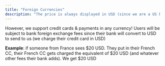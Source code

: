 ```yaml
---
title: "Foreign Currencies"
description: "The price is always displayed in USD (since we are a US based business and we operate in USD)"
---
```


However, we support credit cards & payments in any currency! Users will be
subject to bank foreign exchange fees since their bank will convert to USD to
send to us (we charge their credit card in USD)

**Example**: if someone from France sees $20 USD. They put in their French CC,
their French CC gets charged the equivalent of $20 USD (and whatever other fees
their bank adds). We get $20 USD